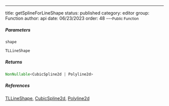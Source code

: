 ---
title: getSplineForLineShape
status: published
category: editor
group: Function
author: api
date: 06/23/2023
order: 48
---<Small>Public Function</Small>




##### Parameters


<ParametersTable>

<ParametersTableRow>
<ParametersTableName>

`shape`

</ParametersTableName>
<ParametersTableDescription>

```ts
TLLineShape
```



</ParametersTableDescription>
</ParametersTableRow>
</ParametersTable>

##### Returns


```ts
NonNullable<CubicSpline2d | Polyline2d>
```

##### References

[TLLineShape](/gen/tlschema/TLLineShape-type), [CubicSpline2d](/gen/primitives/CubicSpline2d-class), [Polyline2d](/gen/primitives/Polyline2d-class)

